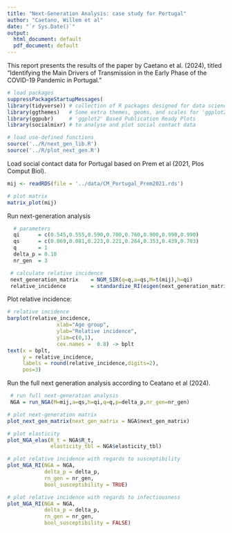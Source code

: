 ```yaml
---
title: "Next-Generation Analysis: case study for Portugal"
author: "Caetano, Willem et al"
date: "`r Sys.Date()`"
output:
  html_document: default
  pdf_document: default
---
```


This report presents the results of the paper by Caetano et al. (2024), titled "Identifying the Main Drivers of Transmission in the Early Phase of the COVID-19 Pandemic in Portugal."

```r

# load packages
suppressPackageStartupMessages(
library(tidyverse)) # collection of R packages designed for data science
library(ggthemes)   # Some extra themes, geoms, and scales for 'ggplot2'
library(ggpubr)     # 'ggplot2' Based Publication Ready Plots
library(socialmixr) # to analyse and plot social contact data

# load use-defined functions
source('../R/next_gen_lib.R')
source('../R/plot_next_gen.R')

```

Load social contact data for Portugal based on Prem et al (2021, Plos Comput Biol).
```r

mij <- readRDS(file = '../data/CM_Portugal_Prem2021.rds')
```

```r
# plot matrix
matrix_plot(mij)

```
\newpage
Run next-generation analysis
```r
  # parameters
  qi      = c(0.545,0.555,0.590,0.700,0.760,0.900,0.990,0.990)
  qs      = c(0.069,0.081,0.223,0.221,0.264,0.353,0.439,0.703)
  q       = 1
  delta_p = 0.10
  nr_gen  = 3

 # calculate relative incidence
 next_generation_matrix    = NGM_SIR(q=q,a=qs,M=t(mij),h=qi)
 relative_incidence        = standardize_RI(eigen(next_generation_matrix)$vectors[,1])

```

Plot relative incidence:
```r
# relative incidence
barplot(relative_incidence,
                xlab="Age group",
                ylab="Relative incidence",
                ylim=c(0,1),
                cex.names =  0.8) -> bplt
text(x = bplt,
     y = relative_incidence,
     labels = round(relative_incidence,digits=2),
     pos=3)

```

\newpage
Run the full next generation analysis according to Ceatano et al (2024).
```r

 # run full next-generation analysis
 NGA = run_NGA(M=mij,a=qs,h=qi,q=q,p=delta_p,nr_gen=nr_gen)

# plot next-generation matrix
plot_next_gen_matrix(next_gen_matrix = NGA$next_gen_matrix)

# plot elasticity
plot_NGA_elas(R_t = NGA$R_t,
              elasticity_tbl = NGA$elasticity_tbl)

```
\newpage
```r
# plot relative incidence with regards to susceptibility
plot_NGA_RI(NGA = NGA,
            delta_p = delta_p, 
            rn_gen = nr_gen,
            bool_susceptibility = TRUE)

# plot relative incidence with regards to infectiousness
plot_NGA_RI(NGA = NGA,
            delta_p = delta_p, 
            rn_gen = nr_gen,
            bool_susceptibility = FALSE)
```


